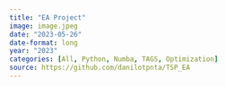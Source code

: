 ```yaml
---
title: "EA Project"
image: image.jpeg
date: "2023-05-26"
date-format: long
year: "2023"
categories: [All, Python, Numba, TAGS, Optimization]
source: https://github.com/danilotpnta/TSP_EA
---
```

